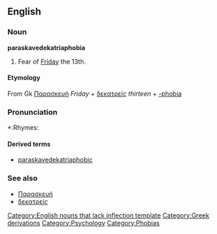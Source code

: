 {{wikipediapar|Friday the 13th}}

==English==

===Noun===
'''paraskavedekatriaphobia''' 
# Fear of [[Friday]] the 13th.

==== Etymology ====
From Gk [[Παρασκευή]] ''Friday'' + [[δεκατρείς]] ''thirteen'' + [[-phobia]]

===Pronunciation===
*:Rhymes: {{IPAchar|[[Rhymes:English:-əʊbiə|-əʊbiə]]}}

==== Derived terms ====
* [[paraskavedekatriaphobic]]

===See also===
* [[Παρασκευή]]
* [[δεκατρείς]]

[[Category:English nouns that lack inflection template]]
[[Category:Greek derivations]]
[[Category:Psychology]]
[[Category:Phobias]]
